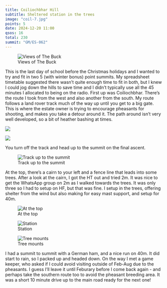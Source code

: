 ```yaml
---
title: Coiliochbhar Hill
subtitle: Sheltered station in the trees
image: "coil-7.jpg"
points: 5
date: 2024-12-20 11:00
qsos: 16
total: 230
summit: "GM/ES-062"
---
```


![Views of The Buck](coil-10.jpg)

This is the last day of school before the Christmas holidays and I wanted to try and fit in two 5 (with winter bonus) point summits. My spreadsheet timetable suggested there wasn't quite enough time to fit in both, but I knew I could jog down the hills to save time and I didn't typically use all the 45 minutes I allocated to being on the radio. First up was Coiliochbhar. There's the route I took from the west and also another from the south. My route follows a land rover track much of the way up until you get to a big gate. This is where the estate owner is trying to encourage pheasants for shooting, and makes you take a detour around it. The path around isn't very well developed, so a bit of heather bashing at times.

![](coil-9.jpg)

![](coil-8.jpg)

You turn off the track and head up to the summit on the final ascent.

![Track up to the summit](coil-5.jpg)

At the top, there's a cairn to your left and a fence line that leads into some trees. After a look at the cairn, I got the HT out and tried 2m. It was nice to get the WhatsApp group on 2m as I walked towards the trees. It was only three so I had to setup on HF, but that was fine. I setup in the trees, offering shelter from the wind but also making for easy mast support, and setup for 40m.

![At the top](coil-6.jpg)

![Station](coil-4.jpg)

![Tree mounts](coil-2.jpg)

I had a summit to summit with a German ham, and a nice run on 40m. It did start to rain, so I packed up and headed down. On the way I met a game keeper, who asked if I could avoid visiting outside of Feb-Aug due to the pheasants. I guess I'll leave it until Feburary before I come back again - and perhaps take the southern route too to avoid the pheasant breeding area. It was a short 10 minute drive up to the main road ready for the next one!
